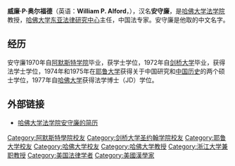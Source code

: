 '''威廉·P·奥尔福德'''（英语：'''William P. Alford'''，{{bd|1948年|||}}），汉名'''安守廉'''，是[[哈佛大学法学院|哈佛大学法学院]]教授，[[哈佛大学东亚法律研究中心|哈佛大学东亚法律研究中心]]主任，中国法专家。安守廉是他取的中文名字。

==经历==
安守廉1970年自[[阿默斯特学院|阿默斯特学院]]毕业，获学士学位，1972年自[[剑桥大学|剑桥大学]]毕业，获得法学士学位，1974年和1975年在[[耶鲁大学|耶鲁大学]]获得关于中国研究和[[中国历史|中国历史]]的两个硕士学位，1977年自[[哈佛大学|哈佛大学]]获得法学博士（JD）学位。

==外部链接==
* [http://www.law.harvard.edu/faculty/directory/facdir.php?id=1 哈佛大学法学院安守廉的简历]{{Wayback|url=http://www.law.harvard.edu/faculty/directory/facdir.php?id=1 |date=20080408051012 }}

{{Authority control}}
{{DEFAULTSORT:Alford}}
[[Category:阿默斯特學院校友|Category:阿默斯特學院校友]]
[[Category:剑桥大学圣约翰学院校友|Category:剑桥大学圣约翰学院校友]]
[[Category:耶鲁大学校友|Category:耶鲁大学校友]]
[[Category:哈佛大学校友|Category:哈佛大学校友]]
[[Category:哈佛大学教授|Category:哈佛大学教授]]
[[Category:浙江大学兼职教授|Category:浙江大学兼职教授]]
[[Category:美国法律学者|Category:美国法律学者]]
[[Category:美國漢學家|Category:美國漢學家]]
{{US-bio-stub}}